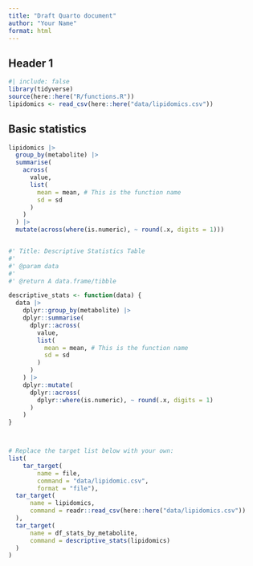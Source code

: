 ```yaml
---
title: "Draft Quarto document"
author: "Your Name"
format: html
---
```


## Header 1

```r
#| include: false
library(tidyverse)
source(here::here("R/functions.R"))
lipidomics <- read_csv(here::here("data/lipidomics.csv"))
```

## Basic statistics

```r
lipidomics |>
  group_by(metabolite) |>
  summarise(
    across(
      value,
      list(
        mean = mean, # This is the function name
        sd = sd
      )
    )
  ) |>
  mutate(across(where(is.numeric), ~ round(.x, digits = 1)))


#' Title: Descriptive Statistics Table
#'
#' @param data 
#'
#' @return A data.frame/tibble

descriptive_stats <- function(data) {
  data |>
    dplyr::group_by(metabolite) |>
    dplyr::summarise(
      dplyr::across(
        value,
        list(
          mean = mean, # This is the function name
          sd = sd
        )
      )
    ) |>
    dplyr::mutate(
      dplyr::across(
        dplyr::where(is.numeric), ~ round(.x, digits = 1)
      )
    )
}



# Replace the target list below with your own:
list(
    tar_target(
        name = file, 
        command = "data/lipidomic.csv", 
        format = "file"),
  tar_target(
      name = lipidomics,
      command = readr::read_csv(here::here("data/lipidomics.csv"))
  ),
  tar_target(
      name = df_stats_by_metabolite,
      command = descriptive_stats(lipidomics)
  )
)
```

